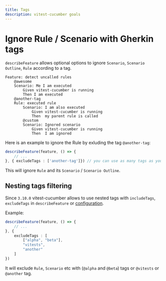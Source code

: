 ```yaml
---
title: Tags
description: vitest-cucumber goals
---
```


# Ignore Rule / Scenario with Gherkin tags

`describeFeature` allows optional options to ignore `Scenario`, `Scenario Outline`, `Rule` according to a tag.

~~~gherkin
Feature: detect uncalled rules
    @awesome
    Scenario: Me I am executed
        Given vitest-cucumber is running
        Then I am executed
    @another-tag
    Rule: executed rule
        Scenario: I am also executed
            Given vitest-cucumber is running
            Then  my parent rule is called
        @custom
        Scenario: Ignored scenario
            Given vitest-cucumber is running
            Then  I am ignored
~~~

Here is an example to ignore the Rule by exluding the tag `@another-tag`: 

~~~typescript
describeFeature(feature, () => {
    // ...
}, { excludeTags : ['another-tag']}) // you can use as many tags as you want
~~~

This will ignore `Rule` and its `Scenario` / `Scenario Outline`.

## Nesting tags filtering

Since `3.10.0` vitest-cucumber allows to use nested tags with `includeTags`, `excludeTags` in `describeFeature` or [configuration](/configuration).

Example:

~~~typescript
describeFeature(feature, () => {
    // ...
}, { 
    excludeTags : [
        ["alpha", "beta"], 
        "vitests", 
        "another"
    ]
})
~~~

It will exclude `Rule`, `Scenario` etc with (`@alpha` and `@beta`) tags or `@vitests` or `@another` tag.
